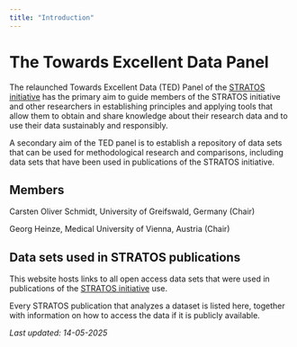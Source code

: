 ```yaml
---
title: "Introduction"
---
```



# The Towards Excellent Data Panel

The relaunched Towards Excellent Data (TED) Panel of the <a href="https://www.stratos-initiative.org/" target="_blank">STRATOS initiative</a> has the primary aim to guide members of the STRATOS initiative and other researchers
in establishing principles and applying tools that allow them to obtain and share knowledge about their research data and to use their data sustainably and responsibly.

A secondary aim of the TED panel is to establish a repository of data sets that can be used for methodological research and comparisons, including data sets that
have been used in publications of the STRATOS initiative.

## Members

Carsten Oliver Schmidt, University of Greifswald, Germany (Chair)

Georg Heinze, Medical University of Vienna, Austria (Chair)



## Data sets used in STRATOS publications

This website hosts links to all open access data sets that were used in publications of the <a href="https://www.stratos-initiative.org/" target="_blank">STRATOS initiative</a> use. 

Every STRATOS publication that analyzes a dataset is listed here, together with information on how to access the data if it is publicly available.

<i>Last updated: 14-05-2025</i>
